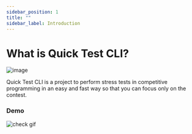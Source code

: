 ```yaml
---
sidebar_position: 1
title: ""
sidebar_label: Introduction
---
```


<p align={"center"}>
<h1>What is Quick Test CLI?</h1>
</p>

<p align={"center"}>

  <div style={{width: "128px", height: "128px"}}>

  ![image](../../assets/logo/quicktest-512x512.png)

  </div>

</p>

Quick Test CLI is a project to perform stress tests in competitive programming in an easy and fast way so that you can focus only on the contest.


### Demo

![check gif](/gif/main.gif)
